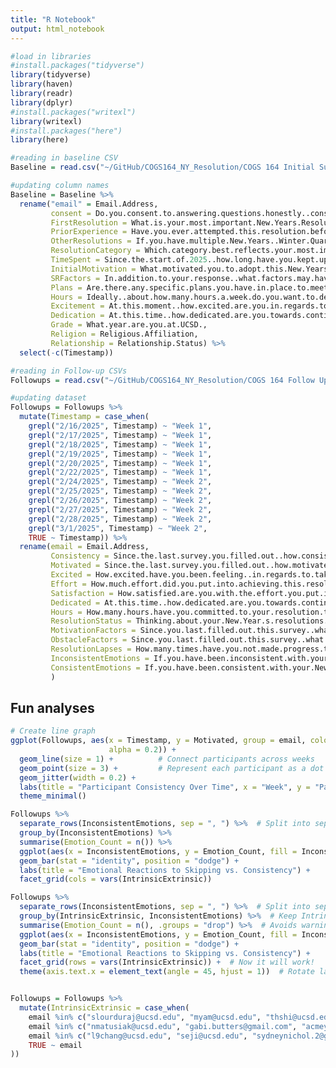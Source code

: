 ```yaml
---
title: "R Notebook"
output: html_notebook
---
```

```r
#load in libraries 
#install.packages("tidyverse")
library(tidyverse)
library(haven)
library(readr)
library(dplyr)
#install.packages("writexl")
library(writexl)
#install.packages("here")
library(here)

```



```r

#reading in baseline CSV
Baseline = read.csv("~/GitHub/COGS164_NY_Resolution/COGS 164 Initial Survey (Responses) - Form Responses 1.csv")

#updating column names 
Baseline = Baseline %>%
  rename("email" = Email.Address,
         consent = Do.you.consent.to.answering.questions.honestly..consistently..and.completing.surveys.in.a.timely.manner.as.they.are.sent.out.to.you..Additionally..do.you.consent.to.being.contacted.for.follow.ups.if.you.stop.responding..,
         FirstResolution = What.is.your.most.important.New.Years.Resolution.for.2025..If.you.do.not.have.one..what.is.your.resolution.for.the.Winter.Quarter., 
         PriorExperience = Have.you.ever.attempted.this.resolution.before.,
         OtherResolutions = If.you.have.multiple.New.Years..Winter.Quarter.Resolutions..please.list.them.out.below..Do.not.include.the.resolution.discussed.in.the.previous.questions..,
         ResolutionCategory = Which.category.best.reflects.your.most.important.New.Years.Resolution..Select..Other..if.none.apply.,
         TimeSpent = Since.the.start.of.2025..how.long.have.you.kept.up.with.this.resolution.,
         InitialMotivation = What.motivated.you.to.adopt.this.New.Years.resolution..Please.be.as.specific.as.possible.in.regards.to.your.goal..motivation..what.inspired.you.to.start.etc..,
         SRFactors = In.addition.to.your.response..what.factors.may.have.motivated.you.to.have.this.resolution..Please.select.all.that.apply.,
         Plans = Are.there.any.specific.plans.you.have.in.place.to.meet.your.resolution...E.g..working.out.3x.a.week..waking.up.at.6.am.every.day..If.so..please.explain.your.plan..,
         Hours = Ideally..about.how.many.hours.a.week.do.you.want.to.dedicate.to.achieving.your.resolution.,
         Excitement = At.this.moment..how.excited.are.you.in.regards.to.taking.steps.to.achieve.your.new.years.resolution.,
         Dedication = At.this.time..how.dedicated.are.you.towards.continuing.to.achieve.your.new.years.resolution., 
         Grade = What.year.are.you.at.UCSD.,
         Religion = Religious.Affiliation,
         Relationship = Relationship.Status) %>%
  select(-c(Timestamp))
```

```r
#reading in Follow-up CSVs
Followups = read.csv("~/GitHub/COGS164_NY_Resolution/COGS 164 Follow Up (Responses) - Form Responses 1.csv")

#updating dataset
Followups = Followups %>%
  mutate(Timestamp = case_when(
    grepl("2/16/2025", Timestamp) ~ "Week 1",
    grepl("2/17/2025", Timestamp) ~ "Week 1",
    grepl("2/18/2025", Timestamp) ~ "Week 1",
    grepl("2/19/2025", Timestamp) ~ "Week 1",
    grepl("2/20/2025", Timestamp) ~ "Week 1",
    grepl("2/22/2025", Timestamp) ~ "Week 1",
    grepl("2/24/2025", Timestamp) ~ "Week 2",
    grepl("2/25/2025", Timestamp) ~ "Week 2",
    grepl("2/26/2025", Timestamp) ~ "Week 2",
    grepl("2/27/2025", Timestamp) ~ "Week 2",
    grepl("2/28/2025", Timestamp) ~ "Week 2",
    grepl("3/1/2025", Timestamp) ~ "Week 2",
    TRUE ~ Timestamp)) %>%
  rename(email = Email.Address,
         Consistency = Since.the.last.survey.you.filled.out..how.consistent.would.you.say.you.have.been.with.working.towards.achieving.your.new.years.resolution.., 
         Motivated = Since.the.last.survey.you.filled.out..how.motivated.would.you.say.you.have.been.towards.achieving.your.new.years.resolution..,
         Excited = How.excited.have.you.been.feeling..in.regards.to.taking.steps.to.achieve.your.new.years.resolution..since.you.last.took.one.of.our.surveys., 
         Effort = How.much.effort.did.you.put.into.achieving.this.resolution.since.you.last.took.one.of.our.surveys.,
         Satisfaction = How.satisfied.are.you.with.the.effort.you.put.into.achieving.your.resolution.since.you.last.filled.out.this.survey.,
         Dedicated = At.this.time..how.dedicated.are.you.towards.continuing.to.achieve.your.new.years.resolution.,
         Hours = How.many.hours.have.you.committed.to.your.resolution.this.week.,
         ResolutionStatus = Thinking.about.your.New.Year.s.resolutions..so.far.have.you, 
         MotivationFactors = Since.you.last.filled.out.this.survey..what.factors.have.been.motivating.you.to.stay.consistent.with.your.new.years.resolution...Check.all.that.apply.,
         ObstacleFactors = Since.you.last.filled.out.this.survey..what.factors.have.acted.as.obstacles..preventing.you.from.staying.consistent.with.your.new.years.resolution...Check.all.that.apply.,
         ResolutionLapses = How.many.times.have.you.not.made.progress.towards.your.resolution.since.you.last.filled.out.this.survey...Quantify.it.the.best.you.can..ex..missed.a.gym.session.twice..went.on.social.media.7.times..etc..,
         InconsistentEmotions = If.you.have.been.inconsistent.with.your.New.Years.resolution..how.did.you.feel.during.those.periods.of.inconsistency....Check.all.that.apply.,
         ConsistentEmotions = If.you.have.been.consistent.with.your.New.Years.resolution..how.did.you.feel.during.periods.of.consistency...Check.all.that.apply.
         )
```

## Fun analyses 

```r

# Create line graph
ggplot(Followups, aes(x = Timestamp, y = Motivated, group = email, color = email,
                      alpha = 0.2)) +
  geom_line(size = 1) +          # Connect participants across weeks
  geom_point(size = 3) +         # Represent each participant as a dot
  geom_jitter(width = 0.2) + 
  labs(title = "Participant Consistency Over Time", x = "Week", y = "Participant") +
  theme_minimal()
```

```r
Followups %>%
  separate_rows(InconsistentEmotions, sep = ", ") %>%  # Split into separate rows
  group_by(InconsistentEmotions) %>%
  summarise(Emotion_Count = n()) %>%
  ggplot(aes(x = InconsistentEmotions, y = Emotion_Count, fill = InconsistentEmotions)) +
  geom_bar(stat = "identity", position = "dodge") +
  labs(title = "Emotional Reactions to Skipping vs. Consistency") + 
  facet_grid(cols = vars(IntrinsicExtrinsic))

Followups %>%
  separate_rows(InconsistentEmotions, sep = ", ") %>%  # Split into separate rows
  group_by(IntrinsicExtrinsic, InconsistentEmotions) %>%  # Keep IntrinsicExtrinsic in the grouping
  summarise(Emotion_Count = n(), .groups = "drop") %>%  # Avoids warnings
  ggplot(aes(x = InconsistentEmotions, y = Emotion_Count, fill = InconsistentEmotions)) +
  geom_bar(stat = "identity", position = "dodge") +
  labs(title = "Emotional Reactions to Skipping vs. Consistency") +
  facet_grid(rows = vars(IntrinsicExtrinsic)) +  # Now it will work!
  theme(axis.text.x = element_text(angle = 45, hjust = 1))  # Rotate labels for readability


Followups = Followups %>%
  mutate(IntrinsicExtrinsic = case_when(
    email %in% c("slourduraj@ucsd.edu", "myam@ucsd.edu", "thshi@ucsd.edu", "skaluarachchi@ucsd.edu", "dhilansunandabong@gmail.com", "mmcclellan@ucsd.edu", "jcurry@ucsd.edu", "yhung@ucsd.edu", "shuaiqizhao6516@gmail.com", "mmitsunaga@ucsd.edu", "juw062@ucsd.edu", "kyanagi@ucsd.edu", "kejamison@ucsd.edu", "sathvik.kas@gmail.com", "jrg005@ucsd.edu", "obandopadhyay@ucsd.edu", "akankshak@utexas.edu", "ak20050411@gmail.com") ~ "Intrinsic",
    email %in% c("nmatusiak@ucsd.edu", "gabi.butters@gmail.com", "acmeyer@ucsd.edu", "dwu15234@gmail.com", "svyasabattu@ucsd.edu", "mdn010@ucsd.edu", "jackziemienski2021@gmail.com", "mbgutierrez@ucsd.edu", "atse@ucsd.edu", "trevor.hijar@gmail.com", "gdolan@ucsd.edu", "aebautista@ucsd.edu", "defriday@ucsd.edu", "cghattassmith@gmail.com", "gbutters@ucsd.edu") ~ "Extrinsic",
    email %in% c("l9chang@ucsd.edu", "seji@ucsd.edu", "sydneynichol.2@gmail.com", "lissondg@gmail.com") ~ "Both",
    TRUE ~ email
)) 
```


